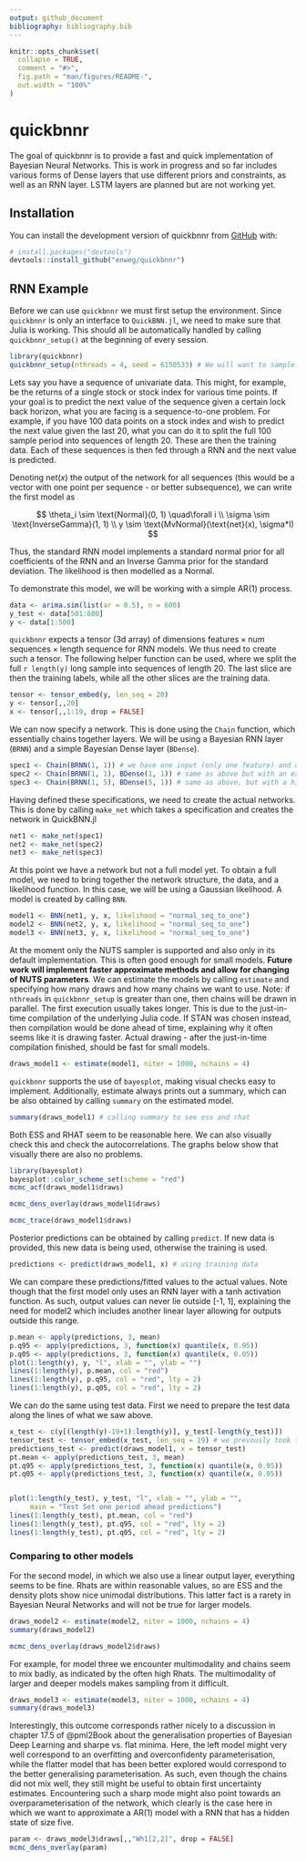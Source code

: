 ```yaml
---
output: github_document
bibliography: bibliography.bib
---
```


<!-- README.md is generated from README.Rmd. Please edit that file -->

```r
knitr::opts_chunk$set(
  collapse = TRUE,
  comment = "#>",
  fig.path = "man/figures/README-",
  out.width = "100%"
)
```

# quickbnnr

<!-- badges: start -->
<!-- badges: end -->

The goal of quickbnnr is to provide a fast and quick implementation of Bayesian Neural Networks. This is work in progress and so far includes various forms of Dense layers that use different priors and constraints, as well as an RNN layer. LSTM layers are planned but are not working yet. 

## Installation

You can install the development version of quickbnnr from [GitHub](https://github.com/) with:

``` r
# install.packages("devtools")
devtools::install_github("enweg/quickbnnr")
```

## RNN Example

Before we can use `quickbnnr` we must first setup the environment. Since `quickbnnr` is only an interface to `QuickBNN.jl`, we need to make sure that Julia is working. This should all be automatically handled by calling `quickbnnr_setup()` at the beginning of every session. 

```r
library(quickbnnr)
quickbnnr_setup(nthreads = 4, seed = 6150533) # We will want to sample in parallel later
```

Lets say you have a sequence of univariate data. This might, for example, be the returns of a single stock or stock index for various time points. If your goal is to predict the next value of the sequence given a certain lock back horizon, what you are facing is a sequence-to-one problem. For example, if you have 100 data points on a stock index and wish to predict the next value given the last 20, what you can do it to split the full 100 sample period into sequences of length 20. These are then the training data. Each of these sequences is then fed through a RNN and the next value is predicted. 

Denoting $\text{net}(x)$ the output of the network for all sequences (this would be a vector with one point per sequence - or better subsequence), we can write the first model as 

$$
\theta_i \sim \text{Normal}(0, 1) \quad\forall i \\
\sigma \sim \text{InverseGamma}(1, 1) \\
y \sim \text{MvNormal}(\text{net}(x), \sigma*I)
$$

Thus, the standard RNN model implements a standard normal prior for all coefficients of the RNN and an Inverse Gamma prior for the standard deviation. The likelihood is then modelled as a Normal. 

To demonstrate this model, we will be working with a simple AR(1) process. 

```r
data <- arima.sim(list(ar = 0.5), n = 600)
y_test <- data[501:600]
y <- data[1:500]
```

`quickbnnr` expects a tensor (3d array) of dimensions $\text{features}\times\text{num sequences}\times\text{length sequence}$ for RNN models. We thus need to create such a tensor. The following helper function can be used, where we split the full `r length(y)` long sample into sequences of length 20. The last slice are then the training labels, while all the other slices are the training data. 


```r
tensor <- tensor_embed(y, len_seq = 20)
y <- tensor[,,20]
x <- tensor[,,1:19, drop = FALSE]
```

We can now specify a network. This is done using the `Chain` function, which essentially chains together layers. We will be using a Bayesian RNN layer (`BRNN`) and a simple Bayesian Dense layer (`BDense`). 

```r
spec1 <- Chain(BRNN(1, 1)) # we have one input (only one feature) and one output
spec2 <- Chain(BRNN(1, 1), BDense(1, 1)) # same as above but with an extra linear output layer
spec3 <- Chain(BRNN(1, 5), BDense(5, 1)) # same as above, but with a hidden state of size 5
```

Having defined these specifications, we need to create the actual networks. This is done by calling `make_net` which takes a specification and creates the network in QuickBNN.jl

```r
net1 <- make_net(spec1)
net2 <- make_net(spec2)
net3 <- make_net(spec3)
```

At this point we have a network but not a full model yet. To obtain a full model, we need to bring together the network structure, the data, and a likelihood function. In this case, we will be using a Gaussian likelihood. A model is created by calling `BNN`.

```r
model1 <- BNN(net1, y, x, likelihood = "normal_seq_to_one")
model2 <- BNN(net2, y, x, likelihood = "normal_seq_to_one")
model3 <- BNN(net3, y, x, likelihood = "normal_seq_to_one")
```

At the moment only the NUTS sampler is supported and also only in its default implementation. This is often good enough for small models. **Future work will implement faster approximate methods and allow for changing of NUTS parameters**. We can estimate the models by calling `estimate` and specifying how many draws and how many chains we want to use. Note: if `nthreads` in `quickbnnr_setup` is greater than one, then chains will be drawn in parallel. The first execution usually takes longer. This is due to the just-in-time compilation of the underlying Julia code. If STAN was chosen instead, then compilation would be done ahead of time, explaining why it often seems like it is drawing faster. Actual drawing - after the just-in-time compilation finished, should be fast for small models. 

```r
draws_model1 <- estimate(model1, niter = 1000, nchains = 4)
```


`quickbnnr` supports the use of `bayesplot`, making visual checks easy to implement. Additionally, estimate always prints out a summary, which can be also obtained by calling `summary` on the estimated model. 

```r
summary(draws_model1) # calling summary to see ess and rhat
```

Both ESS and RHAT seem to be reasonable here. We can also visually check this and check the autocorrelations. The graphs below show that visually there are also no problems.  

```r
library(bayesplot)
bayesplot::color_scheme_set(scheme = "red")
mcmc_acf(draws_model1$draws)
```

```r
mcmc_dens_overlay(draws_model1$draws)
```

```r
mcmc_trace(draws_model1$draws)
```

Posterior predictions can be obtained by calling `predict`. If new data is provided, this new data is being used, otherwise the training is used. 

```r
predictions <- predict(draws_model1, x) # using training data
```

We can compare these predictions/fitted values to the actual values. Note though that the first model only uses an RNN layer with a tanh activation function. As such, output values can never lie outside [-1, 1], explaining the need for model2 which includes another linear layer allowing for outputs outside this range. 

```r
p.mean <- apply(predictions, 3, mean)
p.q95 <- apply(predictions, 3, function(x) quantile(x, 0.95))
p.q05 <- apply(predictions, 3, function(x) quantile(x, 0.05))
plot(1:length(y), y, "l", xlab = "", ylab = "")
lines(1:length(y), p.mean, col = "red")
lines(1:length(y), p.q95, col = "red", lty = 2)
lines(1:length(y), p.q05, col = "red", lty = 2)
```

We can do the same using test data. First we need to prepare the test data along the lines of what we saw above. 

```r
x_test <- c(y[(length(y)-19+1):length(y)], y_test[-length(y_test)])
tensor_test <- tensor_embed(x_test, len_seq = 19) # we prevously took the last slice as labels 
predictions_test <- predict(draws_model1, x = tensor_test)
pt.mean <- apply(predictions_test, 3, mean)
pt.q95 <- apply(predictions_test, 3, function(x) quantile(x, 0.95))
pt.q05 <- apply(predictions_test, 3, function(x) quantile(x, 0.05))


plot(1:length(y_test), y_test, "l", xlab = "", ylab = "", 
     main = "Test Set one period ahead predictions")
lines(1:length(y_test), pt.mean, col = "red")
lines(1:length(y_test), pt.q95, col = "red", lty = 2)
lines(1:length(y_test), pt.q05, col = "red", lty = 2)
```

### Comparing to other models

For the second model, in which we also use a linear output layer, everything seems to be fine. Rhats are within reasonable values, so are ESS and the density plots show nice unimodal distributions. This latter fact is a rarety in Bayesian Neural Networks and will not be true for larger models. 

```r
draws_model2 <- estimate(model2, niter = 1000, nchains = 4)
summary(draws_model2)
```

```r
mcmc_dens_overlay(draws_model2$draws)
```

For example, for model three we encounter multimodality and chains seem to mix badly, as indicated by the often high Rhats. The multimodality of larger and deeper models makes sampling from it difficult.

```r
draws_model3 <- estimate(model3, niter = 1000, nchains = 4)
summary(draws_model3)
```

Interestingly, this outcome corresponds rather nicely to a discussion in chapter 17.5 of @pml2Book about the generalisation properties of Bayesian Deep Learning and sharpe vs. flat minima. Here, the left model might very well correspond to an overfitting and overconfidenty parameterisation, while the flatter model that has been better explored would correspond to the better generalising parameterisation. As such, even though the chains did not mix well, they still might be useful to obtain first uncertainty estimates. Encountering such a sharp mode might also point towards an overparameterisation of the network, which clearly is the case here in which we want to approximate a AR(1) model with a RNN that has a hidden state of size five. 

```r
param <- draws_model3$draws[,,"Wh1[2,2]", drop = FALSE]
mcmc_dens_overlay(param)
```

